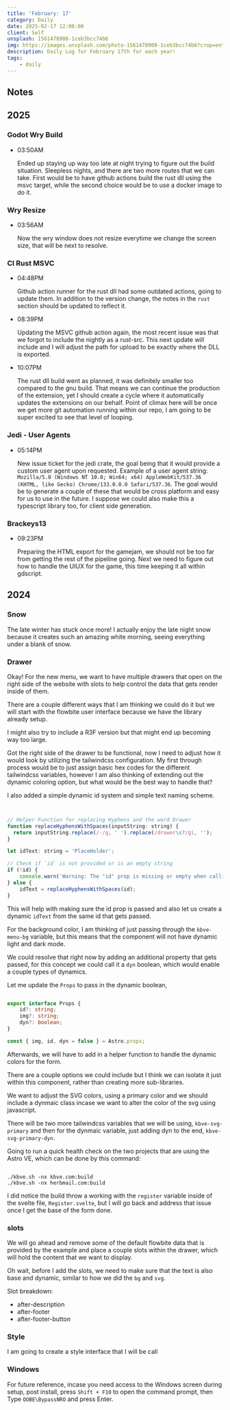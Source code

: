 ```yaml
---
title: 'February: 17'
category: Daily
date: 2025-02-17 12:00:00
client: Self
unsplash: 1561478908-1ceb3bcc74b6
img: https://images.unsplash.com/photo-1561478908-1ceb3bcc74b6?crop=entropy&cs=srgb&fm=jpg&ixid=MnwzNjM5Nzd8MHwxfHJhbmRvbXx8fHx8fHx8fDE2ODE3NDg2ODY&ixlib=rb-4.0.3&q=85
description: Daily Log for February 17th for each year!
tags:
    - daily
---
```




<Adsense />

## Notes

## 2025

### Godot Wry Build

-   03:50AM

    Ended up staying up way too late at night trying to figure out the build situation.
    Sleepless nights, and there are two more routes that we can take. 
    First would be to have github actions build the rust dll using the msvc target, while the second choice would be to use a docker image to do it.

### Wry Resize

-   03:56AM

    Now the wry window does not resize everytime we change the screen size, that will be next to resolve.

### CI Rust MSVC

-   04:48PM

    Github action runner for the rust dll had some outdated actions, going to update them.
    In addition to the version change, the notes in the `rust` section should be updated to reflect it.

-   08:39PM

    Updating the MSVC github action again, the most recent issue was that we forgot to include the nightly as a rust-src.
    This next update will include and I will adjust the path for upload to be exactly where the DLL is exported.

-   10:07PM
    
    The rust dll build went as planned, it was definitely smaller too compared to the gnu build.
    That means we can continue the production of the extension, yet I should create a cycle where it automatically updates the extensions on our behalf.
    Point of climax here will be once we get more git automation running within our repo, I am going to be super excited to see that level of looping.

### Jedi - User Agents

-   05:14PM

    New issue ticket for the jedi crate, the goal being that it would provide a custom user agent upon requested.
    Example of a user agent string:
    `Mozilla/5.0 (Windows NT 10.0; Win64; x64) AppleWebKit/537.36 (KHTML, like Gecko) Chrome/133.0.0.0 Safari/537.36`.
    The goal would be to generate a couple of these that would be cross platform and easy for us to use in the future.
    I suppose we could also make this a typescript library too, for client side generation.

### Brackeys13

-   09:23PM

    Preparing the HTML export for the gamejam, we should not be too far from getting the rest of the pipeline going.
    Next we need to figure out how to handle the UIUX for the game, this time keeping it all within gdscript.


## 2024

### Snow

The late winter has stuck once more!
I actually enjoy the late night snow because it creates such an amazing white morning, seeing everything under a blank of snow.

### Drawer

Okay! For the new menu, we want to have multiple drawers that open on the right side of the website with slots to help control the data that gets render inside of them.

There are a couple different ways that I am thinking we could do it but we will start with the flowbite user interface because we have the library already setup.

I might also try to include a R3F version but that might end up becoming way too large.

Got the right side of the drawer to be functional, now I need to adjust how it would look by utilizing the tailwindcss configuration.
My first through process would be to just assign basic hex codes for the different tailwindcss variables, however I am also thinking of extending out the dynamic coloring option, but what would be the best way to handle that?

I also added a simple dynamic id system and simple text naming scheme.

```js


// Helper Function for replacing Hyphens and the word Drawer
function replaceHyphensWithSpaces(inputString: string) {
  return inputString.replace(/-/g, ' ').replace(/drawer\s?/gi, '');
}

let idText: string = 'PlaceHolder';

// Check if `id` is not provided or is an empty string
if (!id) {
    console.warn('Warning: The "id" prop is missing or empty when calling the Astro Flowbite Right Component.');
} else {
    idText = replaceHyphensWithSpaces(id);
}

```

This will help with making sure the id prop is passed and also let us create a dynamic `idText` from the same id that gets passed.

For the background color, I am thinking of just passing through the `kbve-menu-bg` variable, but this means that the component will not have dynamic light and dark mode.

We could resolve that right now by adding an additional property that gets passed, for this concept we could call it a `dyn` boolean, which would enable a couple types of dynamics.

Let me update the `Props` to pass in the dynamic boolean, 

```ts

export interface Props {
    id?: string;
	img?: string;
    dyn?: boolean;
}

const { img, id, dyn = false } = Astro.props;

```

Afterwards, we will have to add in a helper function to handle the dynamic colors for the form. 

There are a couple options we could include but I think we can isolate it just within this component, rather than creating more sub-libraries.

We want to adjust the SVG colors, using a primary color and we should include a dynmaic class incase we want to alter the color of the svg using javascript.

There will be two more tailwindcss variables that we will be using, `kbve-svg-primary` and then for the dynmaic variable, just adding dyn to the end, `kbve-svg-primary-dyn`.

Going to run a quick health check on the two projects that are using the Astro VE, which can be done by this command:

```shell

./kbve.sh -nx kbve.com:build
./kbve.sh -nx herbmail.com:build

```

I did notice the build throw a working with the `register` variable inside of the svelte file, `Register.svelte`, but I will go back and address that issue once I get the base of the form done.

### slots

We will go ahead and remove some of the default flowbite data that is provided by the example and place a couple slots within the drawer, which will hold the content that we want to display.

Oh wait, before I add the slots, we need to make sure that the text is also base and dynamic, similar to how we did the `bg` and `svg`.

Slot breakdown:

- after-description
- after-footer
- after-footer-button

### Style

I am going to create a style interface that I will be call

### Windows

For future reference, incase you need access to the Windows screen during setup, post install, press `Shift + F10` to open the command prompt, then Type `OOBE\BypassNRO` and press Enter.